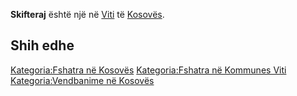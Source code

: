 {{Fshat në 
 | Emri                = Skifteraj
 | EmriAlt                = 
 | NAME_SHORT_FORM=      
 | NAME_GENERIC=      
 | NAME_SORT_NAME_RO=      SKIFTERAJ
 | FULL_NAME_RO = Skifteraj
 | FULL_NAME_ND_RO=Skifteraj
 | SORT_NAME_RG=SKIFTERAJ
 | FULL_NAME_RG=Skifteraj
 | FULL_NAME_ND_RG=Skifteraj
 | SRP_NAME_SHORT_FORM=      
 | SRP_NAME_GENERIC=      
 | SRP_NAME_SORT_NAME_RO=      
 | SRP_FULL_NAME_RO = 
 | SRP_FULL_NAME_ND_RO=
 | SRP_SORT_NAME_RG=
 | SRP_FULL_NAME_RG=
 | SRP_FULL_NAME_ND_RG=
 | Emri (Rasa dhanore) = 
 | Figura              = 
 | Shteti              = Kosovo
 | Komuna              = Viti
 | Kodi postar         = 
 | Sipërfaqja          = 

 | Popullsia           = 

 | Regj. i popullsisë  = 
 | Dend. e popullsisë  = 
 | Faqja zyrtare       = 
 <!--- Koordinatat ----> 
 | Gjerësia            = 42.347778
 | Gjatësia            = 21.427778
 | Lartësia            = 
}}
'''Skifteraj''' është një [[]] në [[Viti]] të [[Kosovës]].

<!-- == Gjeografia == -->
<!-- == Historia == -->
<!-- == Demografia == -->
== Shih edhe ==
{{Komuna Viti}}
{{Kosovo-Administrata-Cung}}

[[Kategoria:Fshatra në Kosovës]]
[[Kategoria:Fshatra në Kommunes Viti]]
[[Kategoria:Vendbanime në Kosovës]]